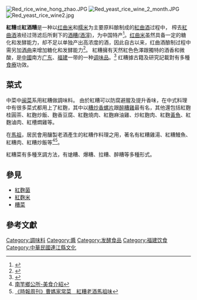 {{NoteTA
|T=zh-hant:紅糟; zh-hans:红糟;
|1=zh-hant:紅麴; zh-hans:红曲;
}}
[[File:Red_rice_wine_hong_zhao.JPG|thumb]]
[[File:Red_yeast_rice_wine_2_month.JPG|thumb]]
[[File:Red_yeast_rice_wine2.jpg|thumb]]

'''紅糟'''或'''紅酒糟'''是一种以[[红曲米|红曲米]]和[[糯米|糯米]]为主要原料酿制成的[[紅曲酒|紅曲酒]]过程中， 榨去[[紅曲酒|紅曲酒]]液经过筛滤后所剩下的[[酒糟|酒糟(酒滓)]]，为中国特产<ref>{{cite web |title=紅麴製酒過程 |url=http://anka.shulin.ntpc.gov.tw/wine_process.php |website=樹林區公所 紅麴虛擬博物館 |accessdate=2015-04-29 |archive-url=https://web.archive.org/web/20160306154738/http://anka.shulin.ntpc.gov.tw/wine_process.php |archive-date=2016-03-06 |dead-url=yes }}</ref>。[[红曲米|红曲米]]虽然具备一定的糖化和发酵能力，却不足以单独产出高浓度的酒，因此自古以来，红曲酒酿制过程中需另加[[酒曲|酒曲]]来增加糖化和发酵能力<ref name=酒酿>{{cite book |author1=杨建新 |author2=陈彩云 |author3=陈国灿 |title=金华酒酿造技艺 |date=2012 |publisher=浙江摄影出版社 |ISBN = 9787551401043 |pages=49}}</ref>。 紅糟擁有天然紅色色澤跟獨特的酒香和微酸，是[[中國|中國]]南方[[广东|广东]]、[[福建|福建]]一带的一种[[调味品|调味品]]。<ref>{{cite book|author1=方菲|title=家庭日用食品营养与保健|date=1991年2月|publisher=天津人民出版社|pages=286|isbn=7201006169}}</ref> 红糟據古籍及研究記載對有多種[[食療|食療]]功效。

==菜式==
中菜中[[闽菜|闽菜]]系用紅糟做調味料。 由於紅糟可以防腐避腥及提升香味，在中式料理中有很多菜式都用上了紅麴，其中以[[糟炒香螺片|糟炒香螺片]]跟[[醉糟雞|醉糟雞]]最有名，其他還包括紅麴桂圓茶、紅麴炒飯、麴香豆腐、紅麴燒肉、紅麴麻油雞、炒紅麴肉、紅麴[[黃魚|黃魚]]、紅麴滷肉、紅槽燜雞等。

在[[馬祖|馬祖]]，居民會用釀製老酒產生的紅糟作料理之用，著名有紅糟雞湯、紅糟鰻魚、紅糟肉、紅糟炒飯等<ref>[http://www.nankan.gov.tw/food.htm 南竿鄉公所-美食介紹]</ref><ref>[http://www.chinatimes.com/newspapers/20151009001243-260603 《時報周刊》曹媽家常菜　紅糟老酒馬祖味]</ref>。

紅糟菜有多種烹調方法，有熗糟、爆糟、拉糟、醉糟等多種形式。

==參見==
*[[紅麴菌|紅麴菌]]
*[[紅麴米|紅麴米]]
*[[糟菜|糟菜]]

==參考文獻==
{{reflist}}

{{食品小作品}}
[[Category:調味料|Category:調味料]]
[[Category:醬|Category:醬]]
[[Category:发酵食品|Category:发酵食品]]
[[Category:福建饮食|Category:福建饮食]]
[[Category:中華民國連江縣文化|Category:中華民國連江縣文化]]